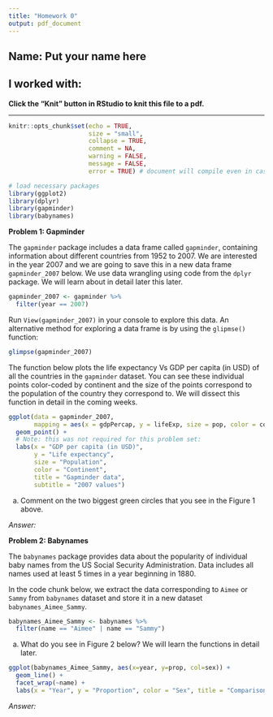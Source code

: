 ```yaml
---
title: "Homework 0"
output: pdf_document
---
```


## Name: Put your name here

## I worked with: 

**Click the "Knit" button in RStudio to knit this file to a pdf.**

--------------------------------------------

```r
knitr::opts_chunk$set(echo = TRUE, 
                      size = "small", 
                      collapse = TRUE, 
                      comment = NA, 
                      warning = FALSE, 
                      message = FALSE,
                      error = TRUE) # document will compile even in case of error

```


```r
# load necessary packages 
library(ggplot2)
library(dplyr)
library(gapminder)
library(babynames)
```


**Problem 1: Gapminder**

The `gapminder` package includes a data frame called `gapminder`, containing information about different countries from 1952 to 2007. We are interested in the year 2007 and we are going to save this in a new data frame `gapminder_2007` below. We use data wrangling using code from the `dplyr` package. We will learn about in detail later this later.


```r
gapminder_2007 <- gapminder %>% 
  filter(year == 2007)
```


Run `View(gapminder_2007)` in your console to explore this data. An alternative method for exploring a data frame is by using the `glipmse()` function:

```r
glimpse(gapminder_2007)
```

The function below plots the life expectancy Vs GDP per capita (in USD) of all the countries in the `gapminder` dataset. You can see these individual points color-coded by continent and the size of the points correspond to the population of the country they correspond to. We will dissect this function in detail in the coming weeks.


```r
ggplot(data = gapminder_2007, 
       mapping = aes(x = gdpPercap, y = lifeExp, size = pop, color = continent)) +
  geom_point() +
  # Note: this was not required for this problem set:
  labs(x = "GDP per capita (in USD)", 
       y = "Life expectancy", 
       size = "Population", 
       color = "Continent", 
       title = "Gapminder data",
       subtitle = "2007 values")
```


a. Comment on the two biggest green circles that you see in the Figure 1 above.

*Answer:*

\vspace*{0.2in}


**Problem 2: Babynames**

The `babynames` package provides data about the popularity of individual baby names from the US Social Security Administration. Data includes all names used at least 5 times in a year beginning in 1880.

In the code chunk below, we extract the data corresponding to `Aimee` or `Sammy` from `babynames` dataset and store it in a new dataset `babynames_Aimee_Sammy`.  

```r
babynames_Aimee_Sammy <- babynames %>%
  filter(name == "Aimee" | name == "Sammy")
```

a. What do you see in Figure 2 below? We will learn the functions in detail later.

```r
ggplot(babynames_Aimee_Sammy, aes(x=year, y=prop, col=sex)) +
  geom_line() +
  facet_wrap(~name) +
  labs(x = "Year", y = "Proportion", color = "Sex", title = "Comparison of Aimee and Sammy")
```

*Answer:*


